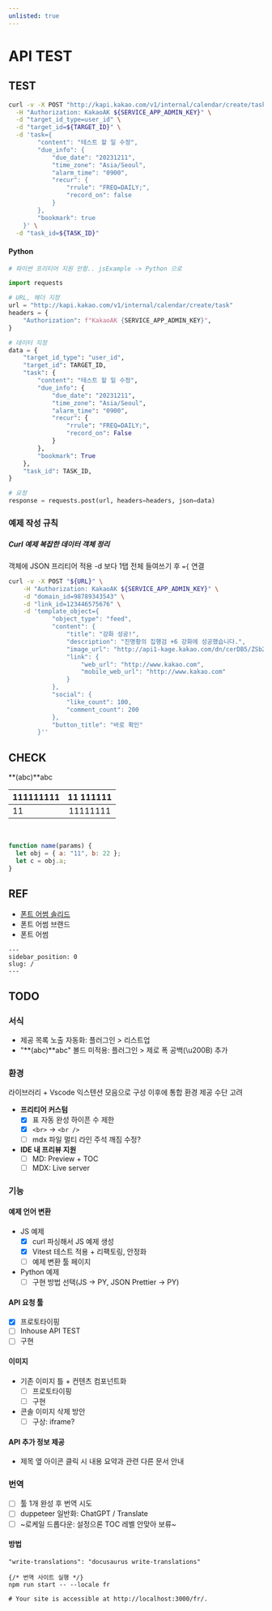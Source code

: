 ```yaml
---
unlisted: true
---
```



# API TEST

<APIRequest />

## TEST

<ExampleExpander>

```bash
curl -v -X POST "http://kapi.kakao.com/v1/internal/calendar/create/task" \
  -H "Authorization: KakaoAK ${SERVICE_APP_ADMIN_KEY}" \
  -d "target_id_type=user_id" \
  -d "target_id=${TARGET_ID}" \
  -d 'task={
        "content": "테스트 할 일 수정",
        "due_info": {
            "due_date": "20231211",
            "time_zone": "Asia/Seoul",
            "alarm_time": "0900",
            "recur": {
                "rrule": "FREQ=DAILY;",
                "record_on": false
            }
        },
        "bookmark": true
    }' \
  -d "task_id=${TASK_ID}"
```

</ExampleExpander>

#### Python

```python
# 파이썬 프리티어 지원 안함.. jsExample -> Python 으로

import requests

# URL, 헤더 지정
url = "http://kapi.kakao.com/v1/internal/calendar/create/task"
headers = {
    "Authorization": f"KakaoAK {SERVICE_APP_ADMIN_KEY}",
}

# 데이터 지정
data = {
    "target_id_type": "user_id",
    "target_id": TARGET_ID,
    "task": {
        "content": "테스트 할 일 수정",
        "due_info": {
            "due_date": "20231211",
            "time_zone": "Asia/Seoul",
            "alarm_time": "0900",
            "recur": {
                "rrule": "FREQ=DAILY;",
                "record_on": False
            }
        },
        "bookmark": True
    },
    "task_id": TASK_ID,
}

# 요청
response = requests.post(url, headers=headers, json=data)
```

### 예제 작성 규칙

##### Curl 예제 복잡한 데이터 객체 정리

객체에 JSON 프리티어 적용 -d 보다 1탭 전체 들여쓰기 후 `={` 연결

```bash
curl -v -X POST "${URL}" \
    -H "Authorization: KakaoAK ${SERVICE_APP_ADMIN_KEY}" \
    -d "domain_id=98789343543" \
    -d "link_id=123446575676" \
    -d 'template_object={
            "object_type": "feed",
            "content": {
                "title": "강화 성공!",
                "description": "진명황의 집행검 +6 강화에 성공했습니다.",
                "image_url": "http://api1-kage.kakao.com/dn/cerDB5/ZSb2iRugKx/M4nuZxX823tnK1Mk5yVcv0/kakaolink40_original.png",
                "link": {
                    "web_url": "http://www.kakao.com",
                    "mobile_web_url": "http://www.kakao.com"
                }
            },
            "social": {
                "like_count": 100,
                "comment_count": 200
            },
            "button_title": "바로 확인"
        }''
```

## CHECK

**(abc)**abc

| 111111111 | 11 111111 |
| --- | :-: |
| 11 | 11111111 |

<br />

```js
function name(params) {
  let obj = { a: "11", b: 22 };
  let c = obj.a;
}
```

## REF

- [폰트 어썸 솔리드](https://fontawesome.com/search?o=r&m=free&s=solid)
- 폰트 어썸 브랜드
- 폰트 어썸

```mdx
---
sidebar_position: 0
slug: /
---
```

## TODO

### 서식

- 제공 목록 노출 자동화: 플러그인 > 리스트업
- "**(abc)**abc" 볼드 미적용: 플러그인 > 제로 폭 공백(\u200B) 추가

### 환경

라이브러리 + Vscode 익스텐션 모음으로 구성
이후에 통합 환경 제공 수단 고려

- **프리티어 커스텀**
  - [x] 표 자동 완성 하이픈 수 제한
  - [x] `<br>` -> `<br />`
  - [ ] mdx 파일 멀티 라인 주석 깨짐 수정?
- **IDE 내 프리뷰 지원**
  - [ ] MD: Preview + TOC
  - [ ] MDX: Live server

### 기능

#### 예제 언어 변환

- JS 예제
  - [x] curl 파싱해서 JS 예제 생성
  - [x] Vitest 테스트 적용 + 리팩토링, 안정화
  - [ ] 예제 변환 툴 페이지
- Python 예제
  - [ ] 구현 방법 선택(JS -> PY, JSON Prettier -> PY)

#### API 요청 툴

- [x] 프로토타이핑
- [ ] Inhouse API TEST
- [ ] 구현

#### 이미지

- 기존 이미지 틀 + 컨텐츠 컴포넌트화
  - [ ] 프로토타이핑
  - [ ] 구현
- 콘솔 이미지 삭제 방안
  - [ ] 구상: iframe?

#### API 추가 정보 제공

- 제목 옆 아이콘 클릭 시 내용 요약과 관련 다른 문서 안내

### 번역

- [ ] 툴 1개 완성 후 번역 시도
- [ ] duppeteer 일반화: ChatGPT / Translate
- [ ] ~로케일 드롭다운: 설정으론 TOC 레벨 안맞아 보류~

#### 방법

```
"write-translations": "docusaurus write-translations"
```

```bssh
{/* 번역 사이트 실행 */}
npm run start -- --locale fr

# Your site is accessible at http://localhost:3000/fr/.
```
